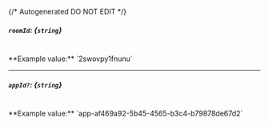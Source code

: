 {/* Autogenerated DO NOT EDIT  */}
##### `roomId`: *{`string`}*
<br/>
**Example value:** `2swovpy1fnunu`

---
##### `appId?`: *{`string`}*
<br/>
**Example value:** `app-af469a92-5b45-4565-b3c4-b79878de67d2`

